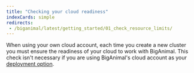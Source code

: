 ```yaml
---
title: "Checking your cloud readiness"
indexCards: simple
redirects:
 - /biganimal/latest/getting_started/01_check_resource_limits/
---
```


When using your own cloud account, each time you create a new cluster you must ensure the readiness of your cloud to work with BigAnimal.  This check isn't necessary if you are using BigAnimal's cloud account as your [deployment option](/biganimal/release/overview/deployment_options).
